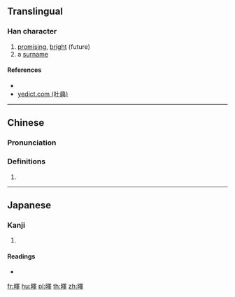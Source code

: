 ==Translingual==

===Han character===
{{Han char|rn=72|rad=日|as=13|sn=17|four=|canj=AWLJ|ids=⿰日睪}}

# [[promising]], [[bright]] (future)
# a [[surname]]

====References====
* {{Han ref|kx=0500.260|dkj=14194|dj=0870.170|hdz=21538.100|uh=66CE|ud=26318}}
* [http://yedict.com/htm/66/66CE.htm yedict.com (叶典)]

----

==Chinese==
{{zh-forms}}

===Pronunciation===
{{zh-pron
|m=yì
|c=jik6
|mc=
|oc=
|ma=
|cat=a,pn
}}

===Definitions===
# {{rfdef|lang=zh}}

----

==Japanese==

===Kanji===
{{ja-kanji|grade=|rs=日13}}

# {{defn|lang=ja|sort=日13}}

====Readings====
* {{ja-readings|on=[[えき]] (eki), [[やく]] (yaku)|kun=[[ひかる]] (hikaru)}}

[[fr:曎]]
[[hu:曎]]
[[pl:曎]]
[[th:曎]]
[[zh:曎]]